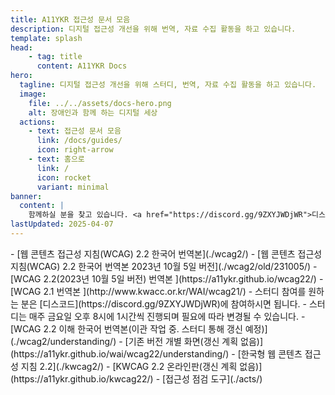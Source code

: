 ```yaml
---
title: A11YKR 접근성 문서 모음
description: 디지털 접근성 개선을 위해 번역, 자료 수집 활동을 하고 있습니다.
template: splash
head:
    - tag: title
      content: A11YKR Docs
hero:
  tagline: 디지털 접근성 개선을 위해 스터디, 번역, 자료 수집 활동을 하고 있습니다.
  image:
    file: ../../assets/docs-hero.png
    alt: 장애인과 함께 하는 디지털 세상
  actions:
    - text: 접근성 문서 모음
      link: /docs/guides/
      icon: right-arrow
    - text: 홈으로
      link: /
      icon: rocket
      variant: minimal
banner:
  content: |
    함께하실 분을 찾고 있습니다. <a href="https://discord.gg/9ZXYJWDjWR">디스코드 참여하기</a>
lastUpdated: 2025-04-07
---
```



<CardGrid>
	<Card title="WCAG 번역본" icon="document">
		- [웹 콘텐츠 접근성 지침(WCAG) 2.2 한국어 번역본](./wcag2/)
    - [웹 콘텐츠 접근성 지침(WCAG) 2.2 한국어 번역본 2023년 10월 5일 버전](./wcag2/old/231005/)
    - [WCAG 2.2(2023년 10월 5일 버전) 번역본 <Icon name="external" label="외부 링크" />](https://a11ykr.github.io/wcag22/)
    - [WCAG 2.1 번역본 <Icon name="external" label="외부 링크" />](http://www.kwacc.or.kr/WAI/wcag21/)
	</Card>
  <Card title="WCAG 2.2 Understanding" icon="document">
    - 스터디 참여를 원하는 분은 [디스코드](https://discord.gg/9ZXYJWDjWR)에 참여하시면 됩니다.
    - 스터디는 매주 금요일 오후 8시에 1시간씩 진행되며 필요에 따라 변경될 수 있습니다.
    - [WCAG 2.2 이해 한국어 번역본(이관 작업 중. 스터디 통해 갱신 예정)](./wcag2/understanding/)
    - [기존 버전 개별 화면(갱신 계획 없음)<Icon name="external" label="외부 링크" />](https://a11ykr.github.io/wai/wcag22/understanding/)
	</Card>
	<Card title="KWCAG 2.2 온라인판" icon="document">
		- [한국형 웹 콘텐츠 접근성 지침 2.2](./kwcag2/)
		- [KWCAG 2.2 온라인판(갱신 계획 없음)<Icon name="external" label="외부 링크" />](https://a11ykr.github.io/kwcag22/)
	</Card>
	<Card title="접근성 점검 도구 소개" icon="document">
		- [접근성 점검 도구](./acts/)
	</Card>
</CardGrid>